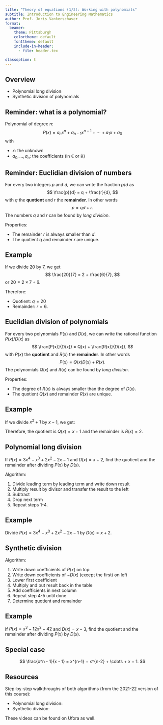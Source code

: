 ```yaml
---
title: "Theory of equations (1/2): Working with polynomials"
subtitle: Introduction to Engineering Mathematics
author: Prof. Joris Vankerschaver
format:
  beamer:
    theme: Pittsburgh
    colortheme: default
    fonttheme: default
    include-in-header:
      - file: header.tex

classoption: t
---
```


## Overview

- Polynomial long division
- Synthetic division of polynomials

## Reminder: what is a polynomial?

Polynomial of degree $n$:
$$
    P(x) = a_n x^n + a_{n-1} x^{n-1} + \cdots + a_1 x + a_0
$$
with

- $x$: the unknown
- $a_0, \ldots, a_n$: the coefficients (in $\mathbb{C}$ or $\mathbb{R}$)

## Reminder: Euclidian division of numbers

For every two integers $p$ and $d$, we can write the fraction $p/d$ as
$$
    \frac{p}{d} = q + \frac{r}{d},
$$
with $q$ the **quotient** and $r$ the **remainder**. In other words
$$
    p = q d + r.
$$
The numbers $q$ and $r$ can be found by *long division*. 

Properties:

- The remainder $r$ is always smaller than $d$.
- The quotient $q$ and remainder $r$ are unique.

## Example

If we divide 20 by 7, we get
$$
    \frac{20}{7} = 2 + \frac{6}{7},
$$
or $20 = 2 \times 7 + 6$.

Therefore:

- Quotient: $q = 20$
- Remainder: $r = 6$.

## Euclidian division of polynomials

For every two polynomials $P(x)$ and $D(x)$, we can write the rational function $P(x)/D(x)$ as
$$
    \frac{P(x)}{D(x)} = Q(x) + \frac{R(x)}{D(x)},
$$
with $P(x)$ the **quotient** and $R(x)$ the **remainder**. In other words
$$
    P(x) = Q(x) D(x) + R(x).
$$
The polynomials $Q(x)$ and $R(x)$ can be found by *long division*. 

Properties:

- The degree of $R(x)$ is always smaller than the degree of $D(x)$. 
- The quotient $Q(x)$ and remainder $R(x)$ are unique.

## Example

If we divide $x^2 + 1$ by $x - 1$, we get:

\begin{align*}
    \frac{x^2 + 1}{x - 1} 
        & = \frac{x^2 -1 + 2}{x - 1} \\
        & = \frac{x^2 - 1}{x - 1} + \frac{2}{x - 1} \\
        & = x + 1 + \frac{2}{x - 1}
\end{align*}

Therefore, the quotient is $Q(x) = x + 1$ and the remainder is $R(x) = 2$.

## Polynomial long division

If $P(x) = 3x^4 - x^3 + 2x^2 - 2x - 1$ and $D(x) = x+2$, find the quotient and the remainder after dividing $P(x)$ by $D(x)$.

Algorithm:

1. Divide leading term by leading term and write down result
2. Multiply result by divisor and transfer the result to the left
3. Subtract
4. Drop next term
5. Repeat steps 1-4.

## Example

Divide $P(x) = 3x^4 - x^3 + 2x^2 - 2x - 1$ by $D(x) = x+2$.

## Synthetic division

Algorithm:

1. Write down coefficients of $P(x)$ on top
2. Write down coefficients of $-D(x)$ (except the first) on left
3. Lower first coefficient
4. Multiply and put result back in the table
5. Add coefficients in next column
6. Repeat step 4-5 until done
7. Determine quotient and remainder

## Example

If $P(x) = x^3 - 12x^2 - 42$ and $D(x) = x-3$, find the quotient and the remainder after dividing $P(x)$ by $D(x)$.

## Special case

$$
    \frac{x^n - 1}{x - 1} = x^{n-1} + x^{n-2} + \cdots + x + 1.
$$

## Resources

Step-by-step walkthroughs of both algorithms (from the 2021-22 version of this course):

- Polynomial long division: \url{https://youtu.be/RyRqUg5oycE?t=499}
- Synthetic division: \url{https://youtu.be/NqQeMfGEzk4}

These videos can be found on Ufora as well.
